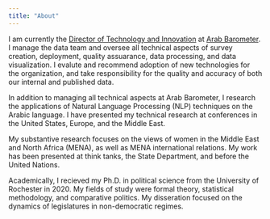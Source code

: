 ```yaml
---
title: "About"
---
```


I am currently the [Director of Technology and Innovation](https://www.arabbarometer.org/experts/maryclare-rochephd/) at [Arab Barometer](https://www.arabbarometer.org/). I manage the data team and oversee all technical aspects of survey creation, deployment, quality assuarance, data processing, and data visualization. I evalute and recommend adoption of new technologies for the organization, and take responsibility for the quality and accuracy of both our internal and published data.

In addition to managing all technical aspects at Arab Barometer, I research the applications of Natural Language Processing (NLP) techniques on the Arabic language. I have presented my technical research at conferences in the United States, Europe, and the Middle East.

My substantive research focuses on the views of women in the Middle East and North Africa (MENA), as well as MENA international relations. My work has been presented at think tanks, the State Department, and before the United Nations.

Academically, I recieved my Ph.D. in political science from the University of Rochester in 2020. My fields of study were formal theory, statistical methodology, and comparative politics. My disseration focused on the dynamics of legislatures in non-democratic regimes.


